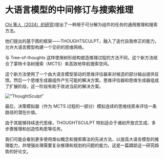 
# 大语言模型的中间修订与搜索推理

[Chi 等人（2024）的研究](https://arxiv.org/abs/2404.05966))提出了一种用于可分解为组件的任务的通用推理和搜索方法。

他们提出的基于图的框架——THOUGHTSCULPT，融入了迭代自我修正的能力，允许大语言模型构建一个交织的思维网络。

与 Tree-of-thoughts 这样使用树形结构塑造推理过程的方法不同，这个新方法结合了蒙特卡洛树搜索（MCTS）来高效地导航搜索空间。

这个新方法使用了一个由大语言模型驱动的思维评估器来对候选的部分输出提供反馈。然后一个思维生成器组件产生可能的解决方案。思维评估器和思维生成器组成了扩展阶段，这一阶段有助于改进当前的解决方案。

!["ThoughtSculpt"](../../img/research/thoughtsculpt.png)

最后，决策模拟器（作为 MCTS 过程的一部分）模拟连续的思维线索来评估一条路径的潜在价值。

由于其能够持续迭代思维，THOUGHTSCULPT 特别适合于诸如开放式生成、多步骤推理和创造性构思等任务。

我们可能会看到更多使用类似概念和搜索算法的先进方法，以提高大语言模型的推理能力，并增强处理需要复杂推理和规划的问题的能力。这是一篇跟踪这一研究趋势的好论文。
